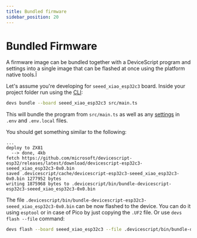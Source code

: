 ```yaml
---
title: Bundled firmware
sidebar_position: 20
---
```


# Bundled Firmware

A firmware image can be bundled together with a DeviceScript program and settings
into a single image that can be flashed at once
using the platform native tools.Ï

Let's assume you're developing for `seeed_xiao_esp32c3` board.
Inside your project folder run using the [CLI](/cli):

```bash
devs bundle --board seeed_xiao_esp32c3 src/main.ts
```

This will bundle the program from `src/main.ts` as well as any [settings](/developer/settings)
in `.env` and `.env.local` files.

You should get something similar to the following:

```console
...
deploy to ZX81
  --> done, 4kb
fetch https://github.com/microsoft/devicescript-esp32/releases/latest/download/devicescript-esp32c3-seeed_xiao_esp32c3-0x0.bin
saved .devicescript/cache/devicescript-esp32c3-seeed_xiao_esp32c3-0x0.bin 1277952 bytes
writing 1875968 bytes to .devicescript/bin/bundle-devicescript-esp32c3-seeed_xiao_esp32c3-0x0.bin
```

The file `.devicescript/bin/bundle-devicescript-esp32c3-seeed_xiao_esp32c3-0x0.bin` can be now flashed
to the device.
You can do it using `esptool` or in case of Pico by just copying the `.UF2` file.
Or use `devs flash --file` command:

```bash
devs flash --board seeed_xiao_esp32c3 --file .devicescript/bin/bundle-devicescript-esp32c3-seeed_xiao_esp32c3-0x0.bin
```
